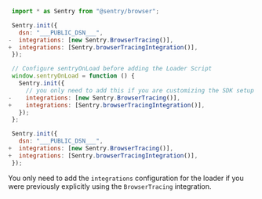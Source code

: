 <Include name="migration/javascript-v8/v7-deprecation/browser-tracing" />

```JavaScript {tabTitle: npm} diff
 import * as Sentry from "@sentry/browser";

 Sentry.init({
   dsn: "___PUBLIC_DSN___",
-  integrations: [new Sentry.BrowserTracing()],
+  integrations: [Sentry.browserTracingIntegration()],
 });
```

```JavaScript {tabTitle: Loader} diff
 // Configure sentryOnLoad before adding the Loader Script
 window.sentryOnLoad = function () {
   Sentry.init({
     // you only need to add this if you are customizing the SDK setup
-    integrations: [new Sentry.BrowserTracing()],
+    integrations: [Sentry.browserTracingIntegration()],
   });
 };
```

```JavaScript {tabTitle: CDN} diff
 Sentry.init({
   dsn: "___PUBLIC_DSN___",
+  integrations: [new Sentry.BrowserTracing()],
+  integrations: [Sentry.browserTracingIntegration()],
 });
```

<Note>

You only need to add the `integrations` configuration for the loader if you were previously explicitly using the `BrowserTracing` integration.

</Note>
